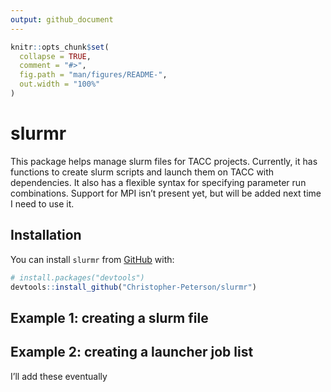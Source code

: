 ```yaml
---
output: github_document
---
```


<!-- README.md is generated from README.Rmd. Please edit that file -->

```r
knitr::opts_chunk$set(
  collapse = TRUE,
  comment = "#>",
  fig.path = "man/figures/README-",
  out.width = "100%"
)
```
# slurmr

This package helps manage slurm files for TACC projects. Currently, it has functions to create slurm scripts and launch them on TACC with dependencies.  It also has a flexible syntax for specifying parameter run combinations.
Support for MPI isn't present yet, but will be added next time I need to use it.

## Installation

You can install `slurmr` from [GitHub](https://github.com/) with:

``` r
# install.packages("devtools")
devtools::install_github("Christopher-Peterson/slurmr")
```
## Example 1: creating a slurm file

## Example 2: creating a launcher job list

I'll add these eventually